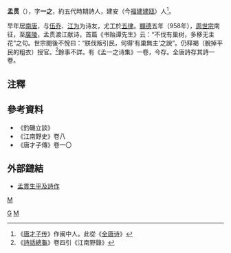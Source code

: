 '''孟贯'''（{{bd|?||?|}}），字'''一之'''，約五代時期詩人，建安（今[[福建|福建]][[建瓯|建瓯]]）人<ref>《[[唐才子传|唐才子传]]》作闽中人。此從《[[全唐诗|全唐诗]]》</ref>。

早年居[[南唐|南唐]]，与[[伍乔|伍乔]]、[[江为|江为]]为诗友，尤工於[[五言律詩|五律]]。[[顯德|顯德]]五年（958年），[[周世宗|周世宗]]南征，至[[廣陵|廣陵]]，孟贯渡江献诗，首篇《书贻谭先生》云：“不伐有巢树，多移无主花”之句。世宗閱後不悅曰：“朕伐叛引民，何得‘有巢無主’之說”。仍释褐（脫掉平民的粗衣）授官。<ref>《[[詩話總龜|詩話總龜]]》卷四引《江南野錄》</ref>餘事不詳。有《孟一之诗集》一卷，今存。全唐詩存其詩一卷。

==注釋==
{{reflist}}

== 參考資料 ==
*《釣磯立談》
*《江南野史》卷八
*《唐才子傳》卷一〇

== 外部鏈結 ==
{{Wikisource author}}
*[https://sou-yun.cn/PoemIndex.aspx?dynasty=Tang&author=%E5%AD%9F%E8%B4%AF 孟貫生平及詩作] {{Wayback|url=https://sou-yun.cn/PoemIndex.aspx?dynasty=Tang&author=%E5%AD%9F%E8%B4%AF |date=20220612010618 }}

[[category:唐朝詩人|M]]
[[Category:孟姓|G]]
[[Category:五代十國詩人|M]]